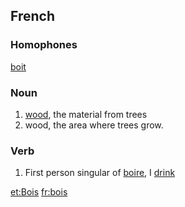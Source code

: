 ==French==

===Homophones===
[[boit]]
===Noun===
# [[wood]], the material from trees
# wood, the area where trees grow.

===Verb===
# First person singular of [[boire]], I [[drink]]

[[et:Bois]]
[[fr:bois]]